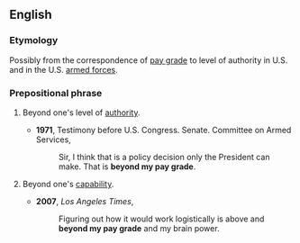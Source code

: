 ==English==

===Etymology===
Possibly from the correspondence of [[pay grade]] to level of authority in U.S. {{w|Civil Service}} and in the U.S. [[armed forces]].

===Prepositional phrase===
{{en-PP|[[beyond]] one's [[pay]] [[grade]]}}

# {{idiomatic}} Beyond one's level of [[authority]].
#* '''1971''', Testimony before U.S. Congress. Senate. Committee on Armed Services,
#*: Sir, I think that is a policy decision only the President can make. That is '''beyond my pay grade'''.
# {{idiomatic}} Beyond one's [[capability]].
#* '''2007''', ''Los Angeles Times'',
#*: Figuring out how it would work logistically is above and '''beyond my pay grade''' and my brain power.
